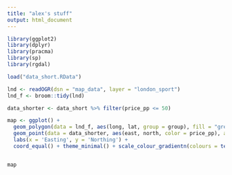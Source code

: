 ```yaml
---
title: "alex's stuff"
output: html_document
---
```


```r

library(ggplot2)
library(dplyr)
library(pracma)
library(sp)
library(rgdal)

load("data_short.RData")

lnd <- readOGR(dsn = "map_data", layer = "london_sport")
lnd_f <- broom::tidy(lnd)

```
```r

data_shorter <- data_short %>% filter(price_pp <= 50)

map <- ggplot() +
  geom_polygon(data = lnd_f, aes(long, lat, group = group), fill = "grey95", color = "grey32") +
  geom_point(data = data_shorter, aes(east, north, color = price_pp), alpha = 0.5, size = 1) +
  labs(x = 'Easting', y = 'Northing') +
  coord_equal() + theme_minimal() + scale_colour_gradientn(colours = terrain.colors(50))


map

```

